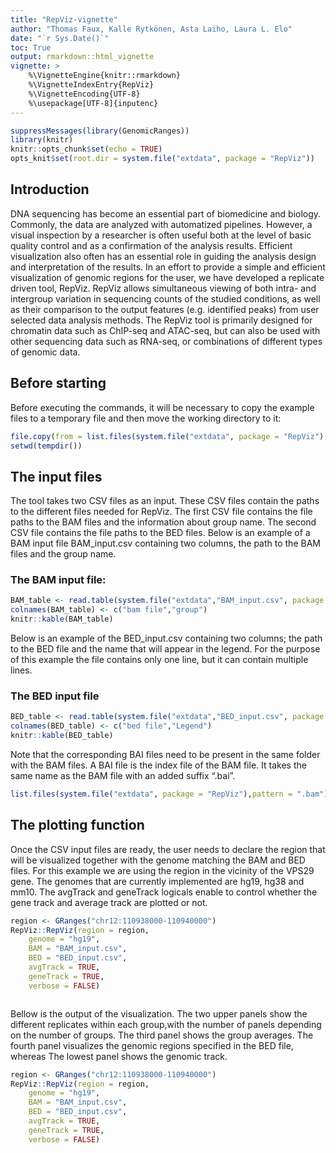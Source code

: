```yaml
---
title: "RepViz-vignette"
author: "Thomas Faux, Kalle Rytkönen, Asta Laiho, Laura L. Elo"
date: "`r Sys.Date()`"
toc: True
output: rmarkdown::html_vignette
vignette: >
    %\VignetteEngine{knitr::rmarkdown}
    %\VignetteIndexEntry{RepViz}
    %\VignetteEncoding{UTF-8}
    %\usepackage[UTF-8]{inputenc}
---
```


```r
suppressMessages(library(GenomicRanges))
library(knitr)
knitr::opts_chunk$set(echo = TRUE)
opts_knit$set(root.dir = system.file("extdata", package = "RepViz"))
```

## Introduction

DNA sequencing has become an essential part of biomedicine and biology. Commonly, the data are analyzed with automatized pipelines. However, a visual inspection by a researcher is often useful both at the level of basic quality control and as a confirmation of the analysis results. Efficient visualization also often has an essential role in guiding the analysis design and interpretation of the results.
In an effort to provide a simple and efficient visualization of genomic regions for the user, we have developed a replicate driven tool, RepViz. RepViz allows simultaneous viewing of both intra- and intergroup variation in sequencing counts of the studied conditions, as well as their comparison to the output features (e.g. identified peaks) from user selected data analysis methods. The RepViz tool is primarily designed for chromatin data such as ChIP-seq and ATAC-seq, but can also be used with other sequencing data such as RNA-seq, or combinations of different types of genomic data.

## Before starting

Before executing the commands, it will be necessary to copy the example files to a temporary file and then move the working directory to it:
```r
file.copy(from = list.files(system.file("extdata", package = "RepViz"), full.names = TRUE),to = tempdir())
setwd(tempdir())
```
## The input files

The tool takes two CSV files as an input. These CSV files contain the paths to the different files needed for RepViz. The first CSV file contains the file paths to the BAM files and the information about group name. The second CSV file contains the file paths to the BED files. Below is an example of a BAM input file  BAM_input.csv containing two columns, the path to the BAM files and the group name.  

### The BAM input file:
```r
BAM_table <- read.table(system.file("extdata","BAM_input.csv", package = "RepViz"), sep = ",")
colnames(BAM_table) <- c("bam file","group")
knitr::kable(BAM_table)
```

Below is  an example of the BED_input.csv containing two columns; the path to the BED file and the name that will appear in the legend. For the purpose of this example the file contains only one line, but it can contain multiple lines.

### The BED input file
```r
BED_table <- read.table(system.file("extdata","BED_input.csv", package = "RepViz"), sep = ",")
colnames(BED_table) <- c("bed file","Legend")
knitr::kable(BED_table)
```

Note that the corresponding BAI files need to be present in the same folder with the BAM files. A BAI file is the index file of the BAM file. It takes the same name as the BAM file with an added suffix ".bai".

```r
list.files(system.file("extdata", package = "RepViz"),pattern = ".bam")
```

## The plotting function

Once the CSV input files are ready, the user needs to declare the region that will be visualized together with the genome matching the BAM and BED files. For this example we are using the region in the vicinity of the VPS29 gene. The genomes that are currently implemented are hg19, hg38 and mm10. The avgTrack and geneTrack logicals enable to control whether the gene track and average track are plotted or not.


```r
region <- GRanges("chr12:110938000-110940000")
RepViz::RepViz(region = region,
    genome = "hg19",
    BAM = "BAM_input.csv",
    BED = "BED_input.csv",
    avgTrack = TRUE,
    geneTrack = TRUE,
    verbose = FALSE)



```

Bellow is the output of the visualization. The two upper panels show the different replicates within each group,with the number of panels depending on the number of groups. The third panel shows the group averages. The fourth panel visualizes the genomic regions specified in the BED file, whereas The lowest panel shows the genomic track.

```r
region <- GRanges("chr12:110938000-110940000")
RepViz::RepViz(region = region,
    genome = "hg19",
    BAM = "BAM_input.csv",
    BED = "BED_input.csv",
    avgTrack = TRUE,
    geneTrack = TRUE,
    verbose = FALSE)



```
